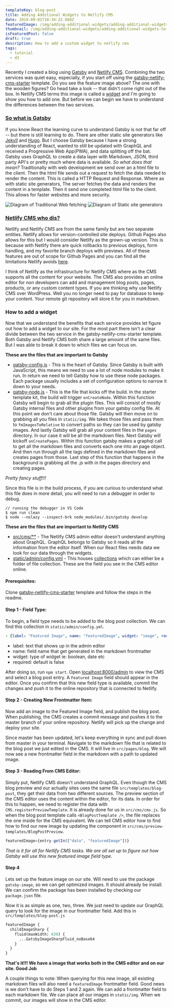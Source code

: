 ```yaml
---
templateKey: blog-post
title: Adding Additional Widgets to Netlify CMS
date: 2019-09-01T10:34:22.668Z
featuredImage: /img/adding-additional-widgets/adding-additional-widgets-to-netlify-cms-thumb.png
thumbnail: /img/adding-additional-widgets/adding-additional-widgets-to-netlify-cms-thumb.png
isFeaturedPost: false
draft: true
description: How to add a custom widget to netlify cms
tags:
  - tutorial
  - d3
---
```


Recently I created a blog using [Gatsby](https://www.gatsbyjs.org/) and [Netlify CMS](https://www.netlifycms.org/). Combining the two services was quiet easy, especially, if you start off using the [gatsby-netlify-cms-starter](https://github.com/netlify-templates/gatsby-starter-netlify-cms) template. Do you see the feature image above? The one with the wooden figures? Go head take a look -- that didn't come right out of the box. In Netlify CMS terms this image is called a [widget](https://www.netlifycms.org/docs/widgets/) and I'm going to show you how to add one. But before we can begin we have to understand the differences between the two services. 

### [So what is Gatsby](#what-is-gatsby)
If you know React the learning curve to understand Gatsby is not that far off -- but there is still learning to do. There are other static site generators like [Jekyll](https://jekyllrb.com/) and [Hugo](https://gohugo.io/). But I choose Gatsby because I have a strong understanding of React, wanted to still be updated with GraphQL and received a Progressive Web App(PWA), and data splitting off the bat. Gatsby uses GraphQL to create a data layer with Markdown, JSON, third party API's or pretty much where data is available. _So what does that mean?_ Traditionally with web development we send over an a html file to the client. Then the html file sends out a request to fetch the data needed to render the content. This is called a HTTP Request and Response. Where as with static site generators, The server fetches the data and renders the content in a template. Then it send one completed html file to the client. This allows for faster websites and more security. 

<div style={{display: 'flex', flexDirection: 'row'}}>
  <img style={{width: '50%'}} src="/img/adding-additional-widgets/traditional-data-fetching-flow.png" alt="Diagram of Traditional Web fetching" />
  <img style={{width: '50%'}} src="/img/adding-additional-widgets/static-site-generator-flow.png" alt="Diagram of Static site generators" />
</div>


### [Netlify CMS who dis?](#what-is-netlify-cms)
Netlify and Netlify CMS are from the same family but are two separate entities. Netlify allows for version-controlled site deploys. Github Pages also allows for this but I would consider Netlify as the grown-up version. This is because with Netlify there are quick rollbacks to previous deploys, form handling, and my favorite branch deploys with previews. All of these features are out of scope for Github Pages and you can find all the limitations Netlify avoids [here](https://www.netlify.com/github-pages-vs-netlify/). 

I think of Netlify as the infrastructure for Netlify CMS where as the CMS supports all the content for your website. The CMS also provides an online editor for non developers can add and management blog posts, pages, products, or any custom content types. If you are thinking why use Netlify CMS over WordPress. Well you no longer need to pay for database to keep your content. Your remote git repository will store it for you in markdown.

### How to add a widget
Now that we understand the benefits that each service provides let figure out how to add a widget to our site. For the most part there isn't a clear divide between the two service in the gatsby-netlify-cms-starter template. Both Gatsby and Netlify CMS both share a large amount of the same files. But I was able to break it down to which files we can focus on. 

**These are the files that are important to Gatsby**
- [gatsby-config.js](https://github.com/netlify-templates/gatsby-starter-netlify-cms/blob/master/gatsby-config.js) - This is the heart of Gatsby. Since Gatsby is built with JavaScript, this means we need to use a lot of node modules to make it run. In return we need to tell Gatsby how to use these node packages. Each package usually includes a set of configuration options to narrow it down to your needs.
- [gatsby-node.js](https://github.com/netlify-templates/gatsby-starter-netlify-cms/blob/master/gatsby-node.js) - This is the file that kicks off the build. In the starter template kit, the build will trigger `onCreateNode`. Within this function Gatsby will begin to grab all the plugin files. This will consist of mostly Gatsby internal files and other plugins from your gatsby config file. At this point we don't care about those file. Gatsby will then move on to grabbing all you files in `static/img`. We takes those files and pass them to `fmImagesToRelative` to convert paths so they can be used by gatsby images. And lastly Gatsby will grab all your content files in the `pages` directory. In our case it will be all the markdown files. Next Gatsby will kickoff `onCreatePages`. Within this function gatsby makes a graphql call to get all the markdown files and converts each one into an page object. And then run through all the tags defined in the markdown files and creates pages from those. Last step of this function that happens in the background is grabbing all the .js with in the pages directory and creating pages. 

_Pretty fancy stuff!!!_

Since this file is in the build process, if you are curious to understand what this file does in more detail, you will need to run a debugger in order to debug.
```shell
// running the debugger in VS Code
$ npm run clean
$ node --nolazy --inspect-brk node_modules/.bin/gatsby develop
```

**These are the files that are important to Netlify CMS**
- [src/cms/**](https://github.com/netlify-templates/gatsby-starter-netlify-cms/tree/master/src/cms) - The Netlify CMS admin editor doesn't understand anything about GraphQL. GraphQL belongs to Gatsby so it reads all the information from the editor itself. When our React files needs data we look for our data through the widgets.
- [static/admin/config.yml](https://github.com/netlify-templates/gatsby-starter-netlify-cms/blob/master/static/admin/config.yml) - This houses [collections](https://www.netlifycms.org/docs/collection-types/) which can either be a folder of file collection. These are the field you see in the CMS editor online.

#### Prerequisites:
Clone [gatsby-netlify-cms-starter](https://github.com/netlify-templates/gatsby-starter-netlify-cms) template and follow the steps in the readme. 

#### Step 1 - Field Type: 
To begin, a field type needs to be added to the blog post collection. We can find this collection in `static/admin/config.yml`. 

```yaml
- {label: "Featured Image", name: "featuredImage", widget: "image", required: true}
```
- label: text that shows up in the admin editor
- name: field name that get generated in the markdown frontmatter
- widget: type of widget ie: boolean, date etc
- required: default is false 

After doing so, run `npm start`. Open [localhost:8000/admin](http://localhost:8000/admin) to view the CMS and select a blog post entry. A `Featured Image` field should appear in the editor. Once you confirm that this new field type is available, commit the changes and push it to the online repository that is connected to Netlify. 

#### Step 2 - Creating New Frontmatter Item:
Now add an image to the Featured Image field, and publish the blog post. When publishing, the CMS creates a commit message and pushes it to the master branch of your online repository. Netlify will pick up the change and deploy your site.

Since master has been updated, let's keep everything in sync and pull down from master in your terminal. Navigate to the markdown file that is related to the blog post we just edited in the CMS. It will live in `src/pages/blog`. We will now see a new frontmatter field in the markdown with a path to updated image. 

#### Step 3 - Reading From CMS Editor:
Simply put, Netlify CMS doesn't understand GraphQL. Even though the CMS blog preview and our actually sites uses the same file `src/templates/blog-post`, they get their data from two different sources. The preview section of the CMS editor uses the content within the editor, for its data. In order for this to happen, we need to register the data with `CMS.registerPreviewTemplate`. It is already done for us in `src/cms/cms.js`. So when the blog post template calls `<BlogPostTemplate />`, the file replaces the one inside for the CMS equivalent. We can tell CMS editor how to find how to find our new image by updating the component in `src/cms/preview-templates/BlogPostPreview`.

```javascript
featuredImage={entry.getIn(["data", "featuredImage"])}
```

_That is it for all for Netlify CMS tasks. We are all set up to figure out how Gatsby will use this new featured image field type._

#### Step 4
Lets set up the feature image on our site. Will need to use the package `gatsby-image`, so we can get optimized images. It should already be install. We can confirm the package has been installed by checking our `package.json` file.

Now it is as simple as one, two, three. We just need to update our GraphQL query to look for the image in our frontmatter field. Add this in `src/templates/blog-post.js`

```graphql
featuredImage {
  childImageSharp {
    fluid(maxWidth: 630) {
      ...GatsbyImageSharpFluid_noBase64
    }
  }
}
```

**That's it!!! We have a image that works both in the CMS editor and on our site. Good Job**

A couple things to note: When querying for this new image, all existing markdown files will also need a `featuredImage` frontmatter field. Good news is we don't have to do Steps 1 and 2 again. We can add a frontmatter field to each markdown file. We can place all our images in `static/img`. When we commit, our images will show in the CMS editor. 
